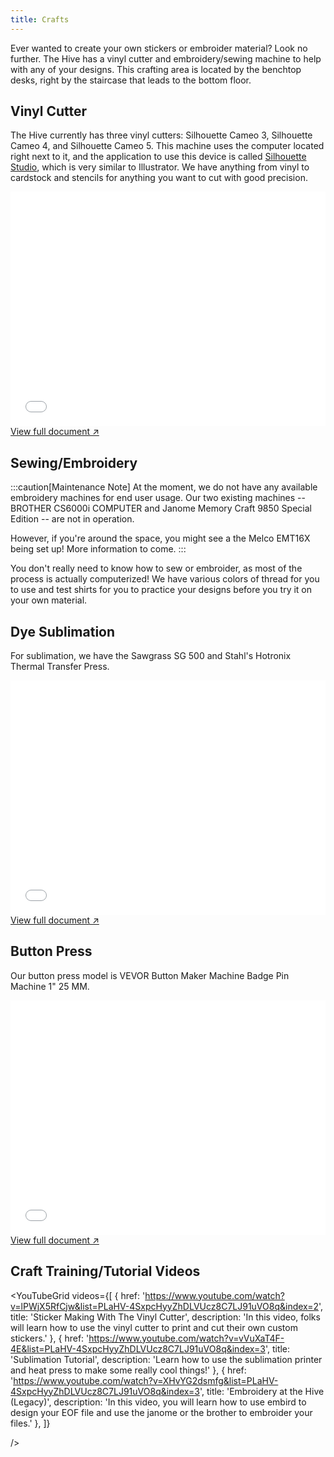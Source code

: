 ```yaml
---
title: Crafts
---
```



Ever wanted to create your own stickers or embroider material? Look no further. The Hive has a vinyl cutter and embroidery/sewing machine to help with any of your designs. This crafting area is located by the benchtop desks, right by the staircase that leads to the bottom floor.

## Vinyl Cutter

The Hive currently has three vinyl cutters: Silhouette Cameo 3, Silhouette Cameo 4, and Silhouette Cameo 5. This machine uses the computer located right next to it, and the application to use this device is called [Silhouette Studio](https://www.silhouetteamerica.com/silhouette-studio), which is very similar to Illustrator. We have anything from vinyl to cardstock and stencils for anything you want to cut with good precision.


<embed src="/crafts-quickstart-vinyl.pdf" width="100%" height="375" />
<a href="/crafts-quickstart-vinyl.pdf">View full document ↗</a>

## Sewing/Embroidery

:::caution[Maintenance Note]
At the moment, we do not have any available embroidery machines for end user usage. Our two existing machines -- BROTHER CS6000i COMPUTER and Janome Memory Craft 9850 Special Edition -- are not in operation.

However, if you're around the space, you might see a the Melco EMT16X being set up! More information to come.
:::

You don't really need to know how to sew or embroider, as most of the process is actually computerized! We have various colors of thread for you to use and test shirts for you to practice your designs before you try it on your own material.


## Dye Sublimation

For sublimation, we have the Sawgrass SG 500 and Stahl's Hotronix Thermal Transfer Press.


<embed src="/crafts-quickstart-sublimation.pdf" width="100%" height="375" />
<a href="/crafts-quickstart-sublimation.pdf">View full document ↗</a>

## Button Press

Our button press model is VEVOR Button Maker Machine Badge Pin Machine 1" 25 MM.

<embed src="/crafts-quickstart-buttonpress.pdf" width="100%" height="375" />
<a href="/crafts-quickstart-buttonpress.pdf">View full document ↗</a>


## Craft Training/Tutorial Videos


<YouTubeGrid
	videos={[
		{
			href: 'https://www.youtube.com/watch?v=lPWjX5RfCjw&list=PLaHV-4SxpcHyyZhDLVUcz8C7LJ91uVO8q&index=2',
			title: 'Sticker Making With The Vinyl Cutter',
			description: 'In this video, folks will learn how to use the vinyl cutter to print and cut their own custom stickers.'
		},
		{
			href: 'https://www.youtube.com/watch?v=vVuXaT4F-4E&list=PLaHV-4SxpcHyyZhDLVUcz8C7LJ91uVO8q&index=3',
			title: 'Sublimation Tutorial',
			description: 'Learn how to use the sublimation printer and heat press to make some really cool things!'
		},
		{
			href: 'https://www.youtube.com/watch?v=XHvYG2dsmfg&list=PLaHV-4SxpcHyyZhDLVUcz8C7LJ91uVO8q&index=3',
			title: 'Embroidery at the Hive (Legacy)',
			description: 'In this video, you will learn how to use embird to design your EOF file and use the janome or the brother to embroider your files.'
		},
	]}

/>
